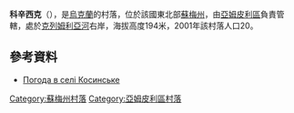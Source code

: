 {{coord|52|2|38|N|33|47|45|E|scale:100000|display=title}}

'''科辛西克'''（{{lang-uk|Косинське}}），是[[烏克蘭|烏克蘭]]的村落，位於該國東北部[[蘇梅州|蘇梅州]]，由[[亞姆皮利區|亞姆皮利區]]負責管轄，處於[[克列姆利亞河|克列姆利亞河]]右岸，海拔高度194米，2001年該村落人口20。

==參考資料==
* [http://weather.in.ua/ua/symskaja/11657 Погода в селі Косинське] {{Wayback|url=http://weather.in.ua/ua/symskaja/11657 |date=20160305105825 }}

{{DEFAULTSORT:Косинське}}

[[Category:蘇梅州村落|Category:蘇梅州村落]]
[[Category:亞姆皮利區村落|Category:亞姆皮利區村落]]


{{Sumy-geo-stub}}